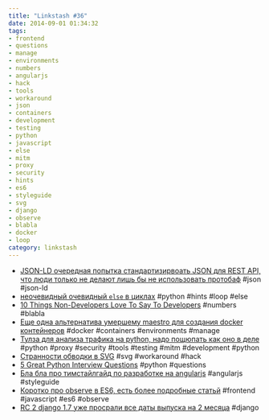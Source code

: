 ```yaml
---
title: "Linkstash #36"
date: 2014-09-01 01:34:32
tags:
- frontend
- questions
- manage
- environments
- numbers
- angularjs
- hack
- tools
- workaround
- json
- containers
- development
- testing
- python
- javascript
- else
- mitm
- proxy
- security
- hints
- es6
- styleguide
- svg
- django
- observe
- blabla
- docker
- loop
category: linkstash
---
```


- [JSON-LD очередная попытка стандартизирвоать JSON для REST API, что люди только не делают лишь бы не использовать протобаф](http://semanticweb.com/j-son-ld-official-web-standard_b41441) #json #json-ld
- [неочевидный очевидный `else` в циклах](http://shahriar.svbtle.com/pythons-else-clause-in-loops) #python #hints #loop #else
- [10 Things Non-Developers Love To Say To Developers](http://blog.newrelic.com/2014/07/15/geekspeak-data/) #numbers #blabla
- [Еще одна альтернатива умершему maestro для создания docker контейнеров](http://www.fig.sh/) #docker #containers #environments #manage
- [Тулза для анализа трафика на python, надо пощюпать как оно в деле](http://mitmproxy.org/) #python #proxy #security #tools #testing #mitm #development #python
- [Странности обводки в SVG](http://css.yoksel.ru/svg-stroke/) #svg #workaround #hack
- [5 Great Python Interview Questions](http://www.toptal.com/python/interview-questions) #python #questions
- [Бла бла про тимстайлгайд по разработке на angularjs](http://toddmotto.com/opinionated-angular-js-styleguide-for-teams/?utm_content=bufferc3e59&utm_medium=social&utm_source=plus.google.com&utm_campaign=buffer) #angularjs #styleguide
- [Коротко про observe в ES6, есть более подробные статьй](http://readwrite.com/2014/07/24/object-observe-javascript-api-impact) #frontend #javascript #es6 #observe
- [RC 2 django 1.7 уже просрали все даты выпуска на 2 месяца](https://www.djangoproject.com/weblog/2014/jul/27/17rc2/) #django
